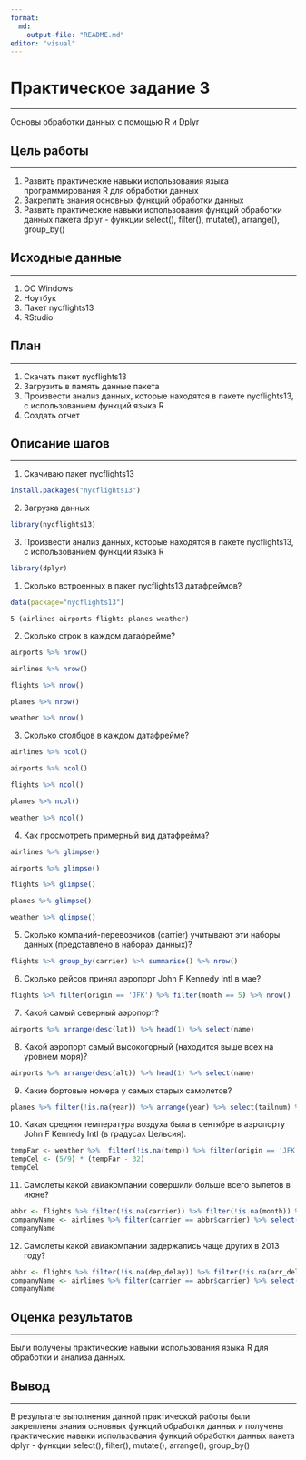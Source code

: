 ```yaml
---
format:
  md:
    output-file: "README.md"
editor: "visual"
---
```


# Практическое задание 3

------------------------------------------------------------------------

Основы обработки данных с помощью R и Dplyr

## Цель работы

------------------------------------------------------------------------

1.  Развить практические навыки использования языка программирования R для обработки данных
2.  Закрепить знания основных функций обработки данных
3.  Развить практические навыки использования функций обработки данных пакета dplyr - функции select(), filter(), mutate(), arrange(), group_by()

## Исходные данные

------------------------------------------------------------------------

1.  OC Windows
2.  Ноутбук
3.  Пакет nycflights13
4.  RStudio

## План

------------------------------------------------------------------------

1.  Скачать пакет nycflights13
2.  Загрузить в память данные пакета
3.  Произвести анализ данных, которые находятся в пакете nycflights13, с использованием функций языка R
4.  Создать отчет

## Описание шагов

------------------------------------------------------------------------

1.  Скачиваю пакет nycflights13

```r
install.packages("nycflights13")
```

2.  Загрузка данных

```r
library(nycflights13)
```

3.  Произвести анализ данных, которые находятся в пакете nycflights13, с использованием функций языка R

```r
library(dplyr)
```

1.  Сколько встроенных в пакет nycflights13 датафреймов?

```r
data(package="nycflights13")
```

```         
5 (airlines airports flights planes weather)
```

2.  Сколько строк в каждом датафрейме?

```r
airports %>% nrow()
```

```r
airlines %>% nrow()
```

```r
flights %>% nrow()
```

```r
planes %>% nrow()
```

```r
weather %>% nrow()
```

3.  Сколько столбцов в каждом датафрейме?

```r
airlines %>% ncol()
```

```r
airports %>% ncol()
```

```r
flights %>% ncol()
```

```r
planes %>% ncol()
```

```r
weather %>% ncol()
```

4.  Как просмотреть примерный вид датафрейма?

```r
airlines %>% glimpse()
```

```r
airports %>% glimpse()
```

```r
flights %>% glimpse()
```

```r
planes %>% glimpse()
```

```r
weather %>% glimpse()
```

5.  Сколько компаний-перевозчиков (carrier) учитывают эти наборы данных (представлено в наборах данных)?

```r
flights %>% group_by(carrier) %>% summarise() %>% nrow()
```

6.  Сколько рейсов принял аэропорт John F Kennedy Intl в мае?

```r
flights %>% filter(origin == 'JFK') %>% filter(month == 5) %>% nrow()
```

7.  Какой самый северный аэропорт?

```r
airports %>% arrange(desc(lat)) %>% head(1) %>% select(name)
```

8.  Какой аэропорт самый высокогорный (находится выше всех на уровнем моря)?

```r
airports %>% arrange(desc(alt)) %>% head(1) %>% select(name)
```

9.  Какие бортовые номера у самых старых самолетов?

```r
planes %>% filter(!is.na(year)) %>% arrange(year) %>% select(tailnum) %>% head(10)
```

10.  Какая средняя температура воздуха была в сентябре в аэропорту John F
    Kennedy Intl (в градусах Цельсия).

```r
tempFar <- weather %>%  filter(!is.na(temp)) %>% filter(origin == 'JFK') %>% filter(month == 9) %>% summarise(mean(temp))
tempCel <- (5/9) * (tempFar - 32)
tempCel
```

11. Самолеты какой авиакомпании совершили больше всего вылетов в июне?

```r
abbr <- flights %>% filter(!is.na(carrier)) %>% filter(!is.na(month)) %>% filter(month == 6) %>% group_by(carrier) %>% summarise("Count"=n()) %>% arrange(desc(Count)) %>% select(carrier) %>% head(1)
companyName <- airlines %>% filter(carrier == abbr$carrier) %>% select(name)
companyName
```

12. Самолеты какой авиакомпании задержались чаще других в 2013 году?

```r
abbr <- flights %>% filter(!is.na(dep_delay)) %>% filter(!is.na(arr_delay)) %>% filter(year == 2013) %>% filter(arr_delay > 0) %>% group_by(carrier) %>% summarise("Count"=sum(arr_delay)) %>% arrange(desc(Count)) %>% head(1) %>% select(carrier)
companyName <- airlines %>% filter(carrier == abbr$carrier) %>% select(name)
companyName
```

## Оценка результатов

------------------------------------------------------------------------

Были получены практические навыки использования языка R для обработки и анализа данных.

## Вывод

------------------------------------------------------------------------

В результате выполнения данной практической работы были закреплены знания основных функций обработки данных и получены практические навыки использования функций обработки данных пакета dplyr - функции select(), filter(), mutate(), arrange(), group_by()
